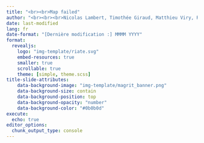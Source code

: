 ```yaml
---
title: "<br><br>Map failed"
author: "<br><br><br>Nicolas Lambert, Timothée Giraud, Matthieu Viry, Ronan Ysebaert"
date: last-modified
lang: fr
date-format: "[Dernière modification :] MMMM YYYY"
format:
  revealjs:
    logo: "img-template/riate.svg"
    embed-resources: true
    smaller: true
    scrollable: true
    theme: [simple, theme.scss]
title-slide-attributes:
    data-background-image: "img-template/magrit_banner.png"
    data-background-size: contain
    data-background-position: top
    data-background-opacity: "number"
    data-background-color: "#0b0b0d"
execute:
  echo: true
editor_options: 
  chunk_output_type: console
---
```


##  {.hide background-color="white" background-image="img/map_failed_1.jpg" background-size="contain"}

##  {.hide background-color="white" background-image="img/map_failed_2.jpg" background-size="contain"}

##  {.hide background-color="white" background-image="img/map_failed_3.jpg" background-size="contain"}

##  {.hide background-color="white" background-image="img/map_failed_4.jpg" background-size="contain"}

##  {.hide background-color="white" background-image="img/map_failed_5.jpg" background-size="contain"}

##  {.hide background-color="white" background-image="img/map_failed_6.jpg" background-size="contain"}

##  {.hide background-color="white" background-image="img/map_failed_7.jpg" background-size="contain"}

##  {.hide background-color="white" background-image="img/map_failed_8.jpg" background-size="contain"}

##  {.hide background-color="white" background-image="img/map_failed_9.jpg" background-size="contain"}

##  {.hide background-color="white" background-image="img/map_failed_10.png" background-size="contain"}

##  {.hide background-color="white" background-image="img/map_failed_11.png" background-size="contain"}
